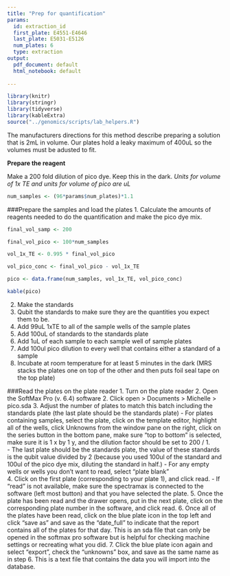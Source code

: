 ```yaml
---
title: "Prep for quantification"
params:
  id: extraction_id
  first_plate: E4551-E4646
  last_plate: E5031-E5126
  num_plates: 6
  type: extraction
output:
  pdf_document: default
  html_notebook: default
  
---
```


```r
library(knitr)
library(stringr)
library(tidyverse)
library(kableExtra)
source("../genomics/scripts/lab_helpers.R")
```

The manufacturers directions for this method describe preparing a solution that is 2mL in volume.  Our plates hold a leaky maximum of 400uL so the volumes must be adusted to fit.

**Prepare the reagent**

Make a 200 fold dilution of pico dye.  Keep this in the dark.
 *Units for volume of 1x TE and units for volume of pico are uL*
```r
num_samples <- (96*params$num_plates)*1.1
```
###Prepare the samples and load the plates
1. Calculate the amounts of reagents needed to do the quantification and make the pico dye mix.
```r
final_vol_samp <- 200

final_vol_pico <- 100*num_samples

vol_1x_TE <- 0.995 * final_vol_pico

vol_pico_conc <- final_vol_pico - vol_1x_TE

pico <- data.frame(num_samples, vol_1x_TE, vol_pico_conc)

kable(pico)
```
2. Make the standards
2. Qubit the standards to make sure they are the quantities you expect them to be.
3. Add 99uL 1xTE to all of the sample wells of the sample plates
4. Add 100uL of standards to the standards plate
5. Add 1uL of each sample to each sample well of sample plates
6. Add 100ul pico dilution to every well that contains either a standard of a sample
7. Incubate at room temperature for at least 5 minutes in the dark (MRS stacks the plates one on top of the other and then puts foil seal tape on the top plate)

###Read the plates on the plate reader
1. Turn on the plate reader
2. Open the SoftMax Pro (v. 6.4) software
2. Click open > Documents > Michelle > pico.sda
3. Adjust the number of plates to match this batch including the standards plate (the last plate should be the standards plate)
- For plates containing samples, select the plate, click on the template editor, highlight all of the wells, click Unknowns from the window pane on the right, click on the series button in the bottom pane, make sure "top to bottom" is selected, make sure it is 1 x by 1 y, and the dilution factor should be set to 200 / 1.  
- The last plate should be the standards plate, the value of these standards is the qubit value divided by 2 (because you used 100ul of the standard and 100ul of the pico dye mix, diluting the standard in half.)
- For any empty wells or wells you don't want to read, select "plate blank"  
4. Click on the first plate (corresponding to your plate 1), and click read.
- If "read" is not available, make sure the spectramax is connected to the software (left most button) and that you have selected the plate.
5. Once the plate has been read and the drawer opens, put in the next plate, click on the corresponding plate number in the software, and click read.
6. Once all of the plates have been read, click on the blue plate icon in the top left and click "save as" and save as the "date_full" to indicate that the report contains all of the plates for that day.  This is an sda file that can only be opened in the softmax pro software but is helpful for checking machine settings or recreating what you did.
7. Click the blue plate icon again and select "export", check the "unknowns" box, and save as the same name as in step 6.  This is a text file that contains the data you will import into the database.

